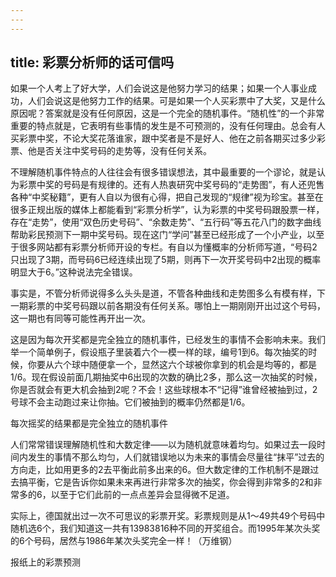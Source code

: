 ```yaml
---
---
---
```

title: 彩票分析师的话可信吗
---




如果一个人考上了好大学，人们会说这是他努力学习的结果；如果一个人事业成功，人们会说这是他努力工作的结果。可是如果一个人买彩票中了大奖，又是什么原因呢？答案就是没有任何原因，这是一个完全的随机事件。“随机性”的一个非常重要的特点就是，它表明有些事情的发生是不可预测的，没有任何理由。总会有人买彩票中奖，不论大奖花落谁家，跟中奖者是不是好人、他在之前各期买过多少彩票、他是否关注中奖号码的走势等，没有任何关系。



不理解随机事件特点的人往往会有很多错误想法，其中最重要的一个谬论，就是认为彩票中奖的号码是有规律的。还有人热衷研究中奖号码的“走势图”，有人还兜售各种“中奖秘籍”，更有人自以为很有心得，把自己发现的“规律”视为珍宝。甚至在很多正规出版的媒体上都能看到“彩票分析学”，认为彩票的中奖号码跟股票一样，存在“走势”，使用“双色历史号码”、“余数走势”、“五行码”等五花八门的数字曲线帮助彩民预测下一期中奖号码。现在这门“学问”甚至已经形成了一个小产业，以至于很多网站都有彩票分析师开设的专栏。有自以为懂概率的分析师写道，“号码2只出现了3期，而号码6已经连续出现了5期，则再下一次开奖号码中2出现的概率明显大于6。”这种说法完全错误。

事实是，不管分析师说得多么头头是道，不管各种曲线和走势图多么有模有样，下一期彩票的中奖号码跟以前各期没有任何关系。哪怕上一期刚刚开出过这个号码，这一期也有同等可能性再开出一次。

这是因为每次开奖都是完全独立的随机事件，已经发生的事情不会影响未来。我们举一个简单例子，假设瓶子里装着六个一模一样的球，编号1到6。每次抽奖的时候，你要从六个球中随便拿一个，显然这六个球被你拿到的机会是均等的，都是1/6。现在假设前面几期抽奖中6出现的次数的确比2多，那么这一次抽奖的时候，你是否就会有更大机会抽到2呢？不会！这些球根本不“记得”谁曾经被抽到过，2号球不会主动跑过来让你抽。它们被抽到的概率仍然都是1/6。

每次摇奖的结果都是完全独立的随机事件



人们常常错误理解随机性和大数定律——以为随机就意味着均匀。如果过去一段时间内发生的事情不那么均匀，人们就错误地以为未来的事情会尽量往“抹平”过去的方向走，比如用更多的2去平衡此前多出来的6。但大数定律的工作机制不是跟过去搞平衡，它是告诉你如果未来再进行非常多次的抽奖，你会得到非常多的2和非常多的6，以至于它们此前的一点点差异会显得微不足道。

实际上，德国就出过一次不可思议的彩票开奖。彩票规则是从1～49共49个号码中随机选6个，我们知道这一共有13983816种不同的开奖组合。而1995年某次头奖的6个号码，居然与1986年某次头奖完全一样！（万维钢）

报纸上的彩票预测
